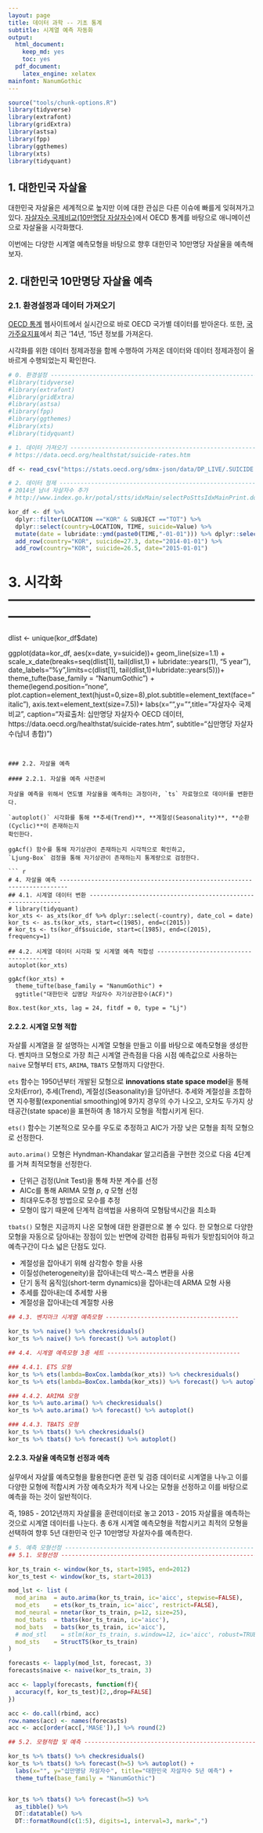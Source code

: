 ```yaml
---
layout: page
title: 데이터 과학 -- 기초 통계
subtitle: 시계열 예측 자동화
output:
  html_document: 
    keep_md: yes
    toc: yes
  pdf_document:
    latex_engine: xelatex
mainfont: NanumGothic
---
```



```r
source("tools/chunk-options.R") 
library(tidyverse)
library(extrafont)
library(gridExtra)
library(astsa)
library(fpp)
library(ggthemes)
library(xts)
library(tidyquant)

```

## 1. 대한민국 자살율

대한민국 자살율은 세계적으로 높지만 이에 대한 관심은 다른 이슈에 빠를게 잊혀져가고 있다.
[자살자수 국제비교(10만명당 자살자수)](http://statkclee.github.io/politics/oecd-suicide.html)에서 
OECD 통계를 바탕으로 애니메이션으로 자살율을 시각화했다. 

이번에는 다양한 시계열 예측모형을 바탕으로 향후 대한민국 10만명당 자살율을 예측해보자.

## 2. 대한민국 10만명당 자살율 예측 

### 2.1. 환경설정과 데이터 가져오기

[OECD 통계](https://stats.oecd.org/) 웹사이트에서 실시간으로 바로 OECD 국가별 데이터를 받아온다.
또한, [국가주요지표](http://www.index.go.kr/)에서 최근 '14년, '15년 정보를 가져온다.

시각화를 위한 데이터 정제과정을 함께 수행하여 가져온 데이터와 데이터 정제과정이 올바르게 수행되었는지 확인한다.

``` r
# 0. 환경설정 ------------------------------------------------------------------------
#library(tidyverse)
#library(extrafont)
#library(gridExtra)
#library(astsa)
#library(fpp)
#library(ggthemes)
#library(xts)
#library(tidyquant)

# 1. 데이터 가져오기 ------------------------------------------------------------------------
# https://data.oecd.org/healthstat/suicide-rates.htm

df <- read_csv("https://stats.oecd.org/sdmx-json/data/DP_LIVE/.SUICIDE.../OECD?contentType=csv&detail=code&separator=comma&csv-lang=en")

# 2. 데이터 정제 ------------------------------------------------------------------------
# 2014년 남녀 자살자수 추가
# http://www.index.go.kr/potal/stts/idxMain/selectPoSttsIdxMainPrint.do?idx_cd=2992&board_cd=INDX_001

kor_df <- df %>%
  dplyr::filter(LOCATION =="KOR" & SUBJECT =="TOT") %>% 
  dplyr::select(country=LOCATION, TIME, suicide=Value) %>% 
  mutate(date = lubridate::ymd(paste0(TIME,"-01-01"))) %>% dplyr::select(-TIME) %>% 
  add_row(country="KOR", suicide=27.3, date="2014-01-01") %>%
  add_row(country="KOR", suicide=26.5, date="2015-01-01")
```

# 3. 시각화 ------------------------------------------------------------------------
dlist <- unique(kor_df$date)

ggplot(data=kor_df, aes(x=date, y=suicide))+
  geom_line(size=1.1) +
  scale_x_date(breaks=seq(dlist[1], tail(dlist,1) + lubridate::years(1), "5 year"),
               date_labels="%y",limits=c(dlist[1], tail(dlist,1)+lubridate::years(5)))+
  theme_tufte(base_family = "NanumGothic") +
  theme(legend.position="none", plot.caption=element_text(hjust=0,size=8),plot.subtitle=element_text(face="italic"),
        axis.text=element_text(size=7.5))+
  labs(x="",y="",title="자살자수 국제 비교",
       caption="\n 자료출처: 십만명당 자살자수 OECD 데이터, https://data.oecd.org/healthstat/suicide-rates.htm",
       subtitle="십만명당 자살자수(남녀 총합)")
```


### 2.2. 자살율 예측

#### 2.2.1. 자살율 예측 사전준비

자살율 예측을 위해서 연도별 자살율을 예측하는 과정이라, `ts` 자료형으로 데이터를 변환한다.

`autoplot()` 시각화를 통해 **추세(Trend)**, **계절성(Seasonality)**, **순환(Cyclic)**이 존재하는지 
확인한다.

ggAcf() 함수를 통해 자기상관이 존재하는지 시각적으로 확인하고,
`Ljung-Box` 검정을 통해 자기상관이 존재하는지 통계량으로 검정한다.

``` r

# 4. 자살율 예측 ------------------------------------------------------------------------
## 4.1. 시계열 데이터 변환 --------------------------------------------------------------
# library(tidyquant)
kor_xts <- as_xts(kor_df %>% dplyr::select(-country), date_col = date)
kor_ts <- as.ts(kor_xts, start=c(1985), end=c(2015))
# kor_ts <- ts(kor_df$suicide, start=c(1985), end=c(2015), frequency=1)

## 4.2. 시계열 데이터 시각화 및 시계열 예측 적합성 --------------------------------------
autoplot(kor_xts)

ggAcf(kor_xts) +
  theme_tufte(base_family = "NanumGothic") +
  ggtitle("대한민국 십명당 자살자수 자기상관함수(ACF)")

Box.test(kor_xts, lag = 24, fitdf = 0, type = "Lj")
```

#### 2.2.2. 시계열 모형 적합

자살률 시계열을 잘 설명하는 시계열 모형을 만들고 이를 바탕으로 예측모형을 생성한다.
벤치마크 모형으로 가장 최근 시계열 관측점을 다음 시점 예측값으로 사용하는 `naive` 모형부터
`ETS`, `ARIMA`, `TBATS` 모형까지 다양한다.

`ets` 함수는 1950년부터 개발된 모형으로 **innovations state space model**을 통해 
오차(Error), 추세(Trend), 계절성(Seasonality)을 담아낸다.
추세와 계절성을 조합하면 지수평활(exponential smoothing)에 9가지 경우의 수가 나오고,
오차도 두가지 상태공간(state space)을 표현하여 총 18가지 모형을 적합시키게 된다.

`ets()` 함수는 기본적으로 모수를 우도로 추정하고 AIC가 가장 낮은 모형을 최적 모형으로 선정한다.

`auto.arima()` 모형은 Hyndman-Khandakar 알고리즘을 구현한 것으로 다음 4단계를 거쳐 최적모형을 선정한다.

- 단위근 검정(Unit Test)을 통해 차분 계수를 선정
- AICc를 통해 ARIMA 모형 $p$, $q$ 모형 선정
- 최대우도추정 방법으로 모수를 추정
- 모형이 많기 때문에 단계적 검색법을 사용하여 모형탐색시간을 최소화

`tbats()` 모형은 지금까지 나온 모형에 대한 완결판으로 볼 수 있다.
한 모형으로 다양한 모형을 자동으로 담아내는 장점이 있는 반면에 강력한 컴퓨팅 파워가 뒷받침되어야 하고 
예측구간이 다소 넓은 단점도 있다.

- 계절성을 잡아내기 위해 삼각함수 항을 사용
- 이질성(heterogeneity)을 잡아내는데 박스-콕스 변환을 사용
- 단기 동적 움직임(short-term dynamics)을 잡아내는데 ARMA 모형 사용
- 추세를 잡아내는데 추세항 사용
- 계절성을 잡아내는데 계절항 사용

``` r
## 4.3. 벤치마크 시계열 예측모형 --------------------------------------

kor_ts %>% naive() %>% checkresiduals()
kor_ts %>% naive() %>% forecast() %>% autoplot()

## 4.4. 시계열 예측모형 3종 세트 --------------------------------------

### 4.4.1. ETS 모형
kor_ts %>% ets(lambda=BoxCox.lambda(kor_xts)) %>% checkresiduals()
kor_ts %>% ets(lambda=BoxCox.lambda(kor_xts)) %>% forecast() %>% autoplot()

### 4.4.2. ARIMA 모형
kor_ts %>% auto.arima() %>% checkresiduals()
kor_ts %>% auto.arima() %>% forecast() %>% autoplot()

### 4.4.3. TBATS 모형
kor_ts %>% tbats() %>% checkresiduals()
kor_ts %>% tbats() %>% forecast() %>% autoplot()
```

#### 2.2.3. 자살율 예측모형 선정과 예측

실무에서 자살률 예측모형을 활용한다면 훈련 및 검증 데이터로 시계열을 나누고 이를 다양한 모형에 적합시켜 
가장 예측오차가 적게 나오는 모형을 선정하고 이를 바탕으로 예측을 하는 것이 일반적이다.

즉, 1985 - 2012년까지 자살률을 훈련데이터로 놓고 2013 - 2015 자살률을 예측하는 것으로 시계열 데이터를 나눈다.
총 6개 시계열 예측모형을 적합시키고 최적의 모형을 선택하여 향후 5년 대한민국 인구 10만명당 자살자수를 예측한다.

``` r
# 5. 예측 모형선정 ------------------------------------------------------------------------
## 5.1. 모형선정 ------------------------------------------------------------------------

kor_ts_train <- window(kor_ts, start=1985, end=2012)
kor_ts_test <- window(kor_ts, start=2013)

mod_lst <- list (
  mod_arima  = auto.arima(kor_ts_train, ic='aicc', stepwise=FALSE),
  mod_ets    = ets(kor_ts_train, ic='aicc', restrict=FALSE),
  mod_neural = nnetar(kor_ts_train, p=12, size=25),
  mod_tbats  = tbats(kor_ts_train, ic='aicc'),
  mod_bats   = bats(kor_ts_train, ic='aicc'),
  # mod_stl    = stlm(kor_ts_train, s.window=12, ic='aicc', robust=TRUE, method='ets'),
  mod_sts    = StructTS(kor_ts_train)
)

forecasts <- lapply(mod_lst, forecast, 3)
forecasts$naive <- naive(kor_ts_train, 3)

acc <- lapply(forecasts, function(f){
  accuracy(f, kor_ts_test)[2,,drop=FALSE]
})

acc <- do.call(rbind, acc)
row.names(acc) <- names(forecasts)
acc <- acc[order(acc[,'MASE']),] %>% round(2)

## 5.2. 모형적합 및 예측 ------------------------------------------------------------------------

kor_ts %>% tbats() %>% checkresiduals()
kor_ts %>% tbats() %>% forecast(h=5) %>% autoplot() +
  labs(x="", y="십만명당 자살자수", title="대한민국 자살자수 5년 예측") +
  theme_tufte(base_family = "NanumGothic")


kor_ts %>% tbats() %>% forecast(h=5) %>% 
  as_tibble() %>% 
  DT::datatable() %>% 
  DT::formatRound(c(1:5), digits=1, interval=3, mark=",")
```
